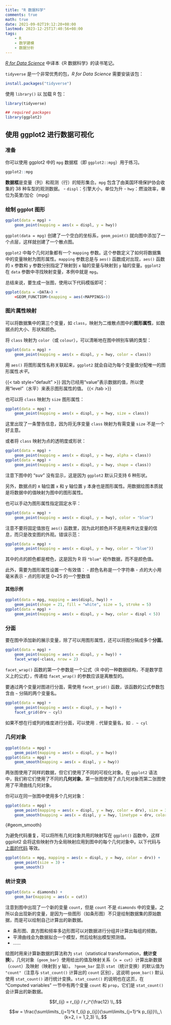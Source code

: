 ```yaml
---
title: "R 数据科学"
comments: true
math: true
date: 2021-09-02T19:12:20+08:00
lastmod: 2023-12-25T17:40:56+08:00
tags:
    - R
    - 数学建模
    - 数据分析
---
```


[*R for Data Science*](https://r4ds.had.co.nz/) 中译本《R 数据科学》的读书笔记。

<!--more-->

`tidyverse` 是一个非常优秀的包，*R for Data Science* 需要安装该包：

```r
install.packages("tidyverse")
```

使用 `library()` 以 加载 R 包：

```r
library(tidyverse)
```

```r
## required packages
library(ggplot2)
```

## 使用 ggplot2 进行数据可视化

### 准备

你可以使用 ggplot2 中的 `mpg` 数据框（即 `ggplot2::mpg`）用于练习。

```r
ggplot2::mpg
```

**数据框**是变量（列）和观测（行）的矩形集合。`mpg` 包含了由美国环境保护协会收集的 38 种车型的观测数据。
- `displ`：引擎大小，单位为升
- `hwy`：燃油效率，单位为英里/加仑（mpg）

### 绘制 ggplot 图形

```r
ggplot(data = mpg) +
    geom_point(mapping = aes(x = displ, y = hwy))
```

`ggplot(data = mpg)` 创建了一个空白的坐标系，`geom_point()` 就向图中添加了一个点层，这样就创建了一个散点图。

`ggplot2` 中每个几何对象都有一个 `mapping` 参数。这个参数定义了如何将数据集中的变量映射为图形属性。`mapping` 参数总是与 `aes()` 函数成对出现，`aes()` 函数的 `x` 参数和 `y` 参数分别指定了映射到 `x` 轴的变量与映射到 `y` 轴的变量。`ggplot2` 在 `data` 参数中寻找映射变量，本例中就是 `mpg`。

总结来说，要生成一张图，使用以下代码模版即可：

```r
ggplot(data = <DATA>) +
    <GEOM_FUNCTIOM>(mapping = aes(<MAPPINGS>))
```

### 图片属性映射

可以将数据集中的第三个变量，如 `class`，映射为二维散点图中的**图形属性**，如数据点的大小、形状和颜色。

将 `class` 映射为 `color`（或 `colour`），可以清晰地在图中辨别车辆的类型：

```r
ggplot(data = mpg) +
    geom_point(mapping = aes(x = displ, y = hwy, color = class))
```

用 `aes()` 将图形属性名称关联起来，`ggplot2` 就会自动为每个变量值分配唯一的图形属性*水平*。

{{< tab style="default" >}}
因为已经用“value”表示数据的值，所以使用“level”（水平）来表示图形属性的值。
{{< /tab >}}

也可以将 `class` 映射为 `size` 图形属性：

```r
ggplot(data = mpg) +
    geom_point(mapping = aes(x = displ, y = hwy, size = class))
```

这里出现了一条警告信息，因为将无序变量 `class` 映射为有需变量 `size` 不是一个好主意。

或者将 `class` 映射为点的透明度或形状：

```r
ggplot(data = mpg) +
    geom_point(mapping = aes(x = displ, y = hwy, alpha = class))
ggplot(data = mpg) +
    geom_point(mapping = aes(x = displ, y = hwy, shape = class))
```

注意下图中的 “suv” 没有显示，这是因为 `ggplot2` 默认只支持 6 种形状。

另外，数据点的 x 轴位置 `x` 和 y 轴位置 `y` 本身也是图形属性。用数据绘图本质就是将数据中的值映射为图中的图形属性。

也可以手动为图形属性指定固定水平：

```r
ggplot(data = mpg) +
    geom_point(mapping = aes(x = displ, y = hwy), color = "blue")
```

注意不要将固定值放在 `aes()` 函数里，因为此时颜色并不是用来传达变量的信息，而只是改变图的外观。错误示范：

```r
ggplot(data = mpg) +
    geom_point(mapping = aes(x = displ, y = hwy, color = "blue"))
```

其中的点的颜色都是橙色，这是因为 R 将 `"blue"` 视作数据，而不是颜色值。

此外，需要为图形属性设置一个有效值：
- 颜色名称是一个字符串
- 点的大小用毫米表示
- 点的形状是 0\~25 的一个整数值

#### 其他示例

```r
ggplot(data = mpg, mapping = aes(displ, hwy)) +
    geom_point(shape = 21, fill = "white", size = 5, stroke = 5)
ggplot(data = mpg) +
    geom_point(mapping = aes(x = displ, y = hwy, color = displ < 5))
```

### 分面

要在图中添加新的展示变量，除了可以用图形属性，还可以将图分隔成多个**分面**。

```r
ggplot(data = mpg) +
    geom_point(mapping = aes(x = displ, y = hwy)) +
    facet_wrap(~class, nrow = 2)
```

`facet_wrap()` 函数的第一个参数是一个公式（R 中的一种数据结构，不是数学意义上的公式），传递给 `facet_wrap()` 的参数应该是离散型的。

要通过两个变量对图进行分面，需使用 `facet_grid()` 函数，该函数的公式参数包含由 `~` 分隔的两个变量名。

```r
ggplot(data = mpg) +
    geom_point(mapping = aes(x = displ, y = hwy)) +
    facet_grid(drv ~ cyl)
```

如果不想在行或列的维度进行分面，可以使用 `.` 代替变量名，如 `. ~ cyl`

### 几何对象

```r
ggplot(data = mpg) +
    geom_point(mapping = aes(x = displ, y = hwy))
ggplot(data = mpg) +
    geom_smooth(mapping = aes(x = displ, y = hwy))
```

两张图使用了同样的数据，但它们使用了不同的可视化对象。在 `ggplot2` 语法中，我们称它们使用了不同的**几何对象**。第一张图使用了点几何对象而第二张图使用了平滑曲线几何对象。

你可以在同一张图中使用多个几何对象：

```r
ggplot(data = mpg) +
    geom_point(mapping = aes(x = displ, y = hwy, color = drv), size = 3) +
    geom_smooth(mapping = aes(x = displ, y = hwy, linetype = drv, color = drv))
```
{#geom_smooth}

为避免代码重复，可以将所有几何对象共用的映射写在 `ggplot()` 函数中，这样 ggplot2 会将这些映射作为全局映射应用到图中的每个几何对象中。以下代码与 [上面的代码](#geom_smooth) 等效。

```r
ggplot(data = mpg, mapping = aes(x = displ, y = hwy, color = drv)) +
    geom_point(size = 3) +
    geom_smooth()
```

### 统计变换

```r
ggplot(data = diamonds) +
    geom_bar(mapping = aes(x = cut))
```

注意到图中出现了一个新的变量 `count`，但是 `count` 不是 `diamonds` 中的变量。之所以会出现新的变量，是因为一些图形（如条形图）不只是绘制数据集的原始数据，而是可以绘制自己计算出的新数据。

- 条形图、直方图和频率多边形图可以对数据进行分组并计算出每组的频数。
- 平滑曲线会为数据拟合一个模型，然后绘制出模型预测值。
- ……

绘图时用来计算新数据的算法称为 `stat`（statistical transformation，**统计变换**）。几何对象（`geom_bar`）使用给出的值及映射关系（`x = cut`）计算出新数据（`count`）及映射（映射到 y 轴）。
`?geom_bar` 显示 `stat`（统计变换）的默认值为 `"count"`（注意与 `stat_count()` 计算出的 `count` 区别），这说明 `geom_bar()` 默认使用 `stat_count()` 进行统计变换。`stat_count()` 的说明也在这页，在 "Computed variables" 一节中有两个变量 `count` 和 `prop`，它们是 `stat_count()` 会计算出的新数据。

$$f_{ij} = r_{ij} / r_i^{\frac12}
\\,.$$

$$w = \frac{\sum\limits_{j=1}^k f_{ij} p_{ij}}{\sum\limits_{j=1}^k p_{ij}}\\,,\ (k=2, i = 1,2,3)
\\,.$$
